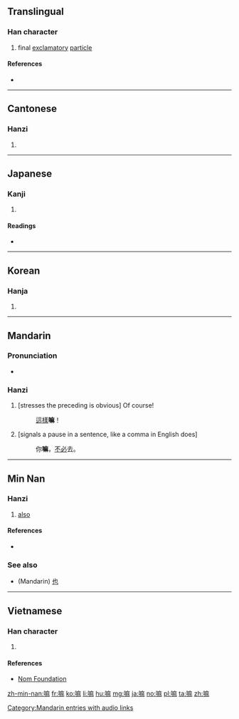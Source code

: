 ==Translingual==

===Han character===
{{Han char|rn=30|rad=口|as=11|sn=14|four=60094|canj=RIDD,RIJC|ids=⿰口麻}}

# final [[exclamatory]] [[particle]]

====References====
* {{Han ref|kx=0206.201|dkj=04230|dj=0429.190|hdz=10678.070|uh=561B|ud=22043|bh=B9C0|bd=47552}}

----

==Cantonese==

===Hanzi===
{{yue-hanzi|jyut=[[maa3]], [[maa4]]|y=ma3, ma4}}

# {{defn|lang=yue|sort=口11}}

----

==Japanese==

===Kanji===
{{ja-kanji|grade=|rs=口11}}

# {{defn|lang=ja|sort=口11}}

====Readings====
* {{ja-readings|on=[[ま]] (ma)|kun=}}

----

==Korean==

===Hanja===
{{ko-hanja|hangeul=마|rv=ma|mr=ma|y=ma}}

# {{defn|lang=ko|sort=口11}}

----

==Mandarin==

===Pronunciation===
* {{audio|zh-ma.ogg|audio|lang=cmn}}

===Hanzi===
{{cmn-hanzi|pin=[[ma]] ([[ma5]])|wg=ma<sup>5</sup>}}

# [stresses the preceding is obvious] Of course!
#: [[這樣]]'''嘛'''！
# [signals a pause in a sentence, like a comma in English does]
#: 你'''嘛'''，[[不必]]去。

[[Category:Mandarin entries with audio links]]

----

==Min Nan==

===Hanzi===
{{nan-adv|ts|poj=[[mā]], [[mà]], [[--mah]]}}

# [[also]]

====References====
*{{thcwd|10417}}

===See also===
* (Mandarin) [[也]]

----

==Vietnamese==

===Han character===
{{vi-hantu|[[ma]]|rs=口11}}

# {{defn|lang=vi|sort=口11}}

====References====
*[http://nomfoundation.org/common/nom_details.php?codepoint=561b Nom Foundation]

[[zh-min-nan:嘛]]
[[fr:嘛]]
[[ko:嘛]]
[[li:嘛]]
[[hu:嘛]]
[[mg:嘛]]
[[ja:嘛]]
[[no:嘛]]
[[pl:嘛]]
[[ta:嘛]]
[[zh:嘛]]